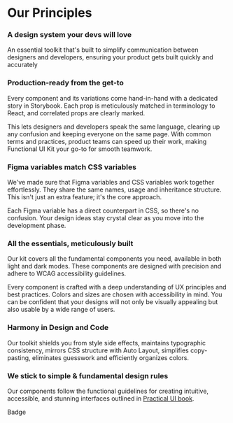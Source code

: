 
<Meta title="Our Principles" />

<style>
 {`

 `}
</style>

# Our Principles

### A design system your devs will love
An essential toolkit that's built to simplify communication between designers and developers, ensuring your product gets built quickly and accurately

### Production-ready from the get-to
Every component and its variations come hand-in-hand with a dedicated story in Storybook. Each prop is meticulously matched in terminology to React, and correlated props are clearly marked. 

This lets designers and developers speak the same language, clearing up any confusion and keeping everyone on the same page. With common terms and practices, product teams can speed up their work, making Functional UI Kit your go-to for smooth teamwork.

### Figma variables match CSS variables
We've made sure that Figma variables and CSS variables work together effortlessly. They share the same names, usage and inheritance structure. This isn't just an extra feature; it's the core approach.

Each Figma variable has a direct counterpart in CSS, so there's no confusion. Your design ideas stay crystal clear as you move into the development phase.

### All the essentials, meticulously built
Our kit covers all the fundamental components you need, available in both light and dark modes. These components are designed with precision and adhere to WCAG accessibility guidelines.

Every component is crafted with a deep understanding of UX principles and best practices. Colors and sizes are chosen with accessibility in mind. You can be confident that your designs will not only be visually appealing but also usable by a wide range of users.

### Harmony in Design and Code
Our toolkit shields you from style side effects, maintains typographic consistency, mirrors CSS structure with Auto Layout, simplifies copy-pasting, eliminates guesswork and efficiently organizes colors.

### We stick to simple & fundamental design rules
Our components follow the functional guidelines for creating intuitive, accessible, and stunning interfaces outlined in [Practical UI book](https://www.practical-ui.com/).

<div style={{ display: 'flex', flexWrap: 'wrap', gap: 'var(--fui-space-xlg)', display: 'none' }}>
  <div className='component-example-wrapper'>
    <div className='component-example-label'>Badge</div>
    <Story of={BadgeDefault}></Story>
  </div>
</div>